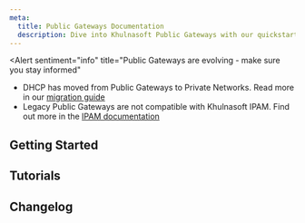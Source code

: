```yaml
---
meta:
  title: Public Gateways Documentation
  description: Dive into Khulnasoft Public Gateways with our quickstart guides, how-tos, tutorials and more.
---
```


<Alert
  sentiment="info"
  title="Public Gateways are evolving - make sure you stay informed"
>
  - DHCP has moved from Public Gateways to Private Networks. Read more in our [migration guide](/network/vpc/reference-content/vpc-migration/)
  - Legacy Public Gateways are not compatible with Khulnasoft IPAM. Find out more in the [IPAM documentation](/network/public-gateways/concepts/#ipam)
</Alert>

<ProductHeader 
   productName="Public Gateway"
   productLogo="publicGateway"
   description="Public Gateways sit at the border of Private Networks, and provide your resources with a secure point of access to and from the public internet."
   url="/network/public-gateways/quickstart/"
   label="Public Gateway Quickstart"
/>

## Getting Started

<Grid>
    <SummaryCard
        title="Quickstart"
        icon="rocket"
        description="Learn how to create a Public Gateway and attach it to a Private Network."
        label="View Quickstart"
        url="/network/public-gateways/quickstart/"
    />
    <SummaryCard
        title="Concepts"
        icon="info"
        description="Core concepts that give you a better understanding of Public Gateways."
        label="View Concepts"
        url="/network/public-gateways/concepts/"
    />
    <SummaryCard
        title="How-tos"
        icon="help-circle-outline"
        description="Check our guides to creating and configuring Public Gateways."
        label="View How-tos"
        url="/network/public-gateways/how-to/"
    />
</Grid>

## Tutorials

<Grid>
    <DefaultCard
        title="Deploying Instances in a Private Network and exposing them using a Public Gateway"
        url="/tutorials/vpc-public-gateway-autoconfiguration/"
        label="Read more"
    />
    <DefaultCard
        title="Installing CockroachDB on Khulnasoft Instances"
        url="/tutorials/install-cockroachdb-khulnasoft-instances/"
        label="Read more"
    />
    <DefaultCard
        title="Dealing with load overflow between a proxmox cluster and virtual machines on an Elastic Metal Server over Khulnasoft Private Networks"
        url="/tutorials/load-overflow-proxmox-and-elastic-metal/"
        label="Read more"
    />
</Grid>


<ClickableBanner
    productLogo="cli"
    title="Public Gateways API"
    description="Manage Public Gateways using the Khulnasoft API."
    url="https://www.khulnasoft.com/en/developers/api/public-gateway/"
    label="Go to Public Gateways API"
/>

## Changelog

<ChangelogList
    productName="public-gateways"
    numberOfChanges={3}
/>